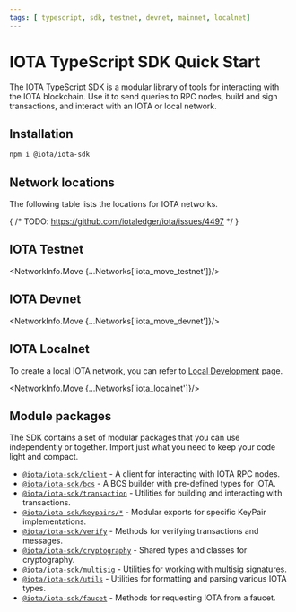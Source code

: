 ```yaml
---
tags: [ typescript, sdk, testnet, devnet, mainnet, localnet]
---
```



# IOTA TypeScript SDK Quick Start

The IOTA TypeScript SDK is a modular library of tools for interacting with the IOTA blockchain. Use it
to send queries to RPC nodes, build and sign transactions, and interact with an IOTA or local network.

## Installation

```sh npm2yarn
npm i @iota/iota-sdk
```

## Network locations

The following table lists the locations for IOTA networks.

{ /* TODO: https://github.com/iotaledger/iota/issues/4497 */ }
<HighTrafficRpcs />

## IOTA Testnet

<NetworkInfo.Move {...Networks['iota_move_testnet']}/>

## IOTA Devnet

<NetworkInfo.Move {...Networks['iota_move_devnet']}/>

## IOTA Localnet

To create a local IOTA network, you can refer to [Local Development](/developer/getting-started/local-network) page.

<NetworkInfo.Move {...Networks['iota_localnet']}/>

## Module packages

The SDK contains a set of modular packages that you can use independently or together. Import just
what you need to keep your code light and compact.

-   [`@iota/iota-sdk/client`](./iota-client.mdx) - A client for interacting with IOTA RPC nodes.
-   [`@iota/iota-sdk/bcs`](bcs.mdx) - A BCS builder with pre-defined types for IOTA.
-   [`@iota/iota-sdk/transaction`](./transaction-building/basics.mdx) - Utilities for building
    and interacting with transactions.
-   [`@iota/iota-sdk/keypairs/*`](./cryptography/keypairs.mdx) - Modular exports for specific
    KeyPair implementations.
-   [`@iota/iota-sdk/verify`](./cryptography/keypairs.mdx#verifying-signatures-without-a-key-pair) -
    Methods for verifying transactions and messages.
-   [`@iota/iota-sdk/cryptography`](./cryptography/keypairs.mdx) - Shared types and classes
    for cryptography.
-   [`@iota/iota-sdk/multisig`](./cryptography/multisig.mdx) - Utilities for working with
    multisig signatures.
-   [`@iota/iota-sdk/utils`](./utils.mdx) - Utilities for formatting and parsing various IOTA
    types.
-   [`@iota/iota-sdk/faucet`](./faucet.mdx) - Methods for requesting IOTA from a faucet.